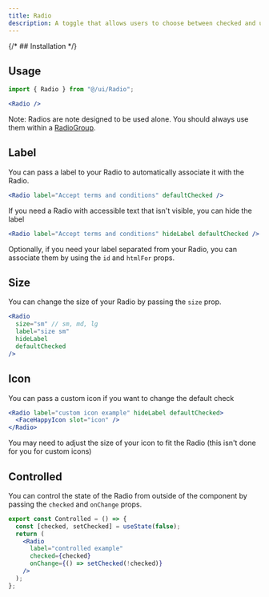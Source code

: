 ```yaml
---
title: Radio
description: A toggle that allows users to choose between checked and unchecked states.
---
```



<div className="flex flex-wrap gap-2">
  <Radio />
  <Radio defaultChecked />
</div>

{/* ## Installation */}

## Usage

```jsx
import { Radio } from "@/ui/Radio";
```

```jsx
<Radio />
```

Note: Radios are note designed to be used alone. You should always use them within a [RadioGroup](/docs/components/RadioGroup).

## Label

You can pass a label to your Radio to automatically associate it with the Radio.

<div className="flex flex-wrap gap-2">
  <Radio label="Accept terms and conditions" defaultChecked />
</div>

```jsx
<Radio label="Accept terms and conditions" defaultChecked />
```

If you need a Radio with accessible text that isn't visible, you can hide the label

<div className="flex flex-wrap gap-2">
  <Radio label="Accept terms and conditions" hideLabel defaultChecked />
</div>

```jsx
<Radio label="Accept terms and conditions" hideLabel defaultChecked />
```

Optionally, if you need your label separated from your Radio, you can associate them by using the `id` and `htmlFor` props.

## Size

You can change the size of your Radio by passing the `size` prop.

<div className="flex flex-wrap gap-2">
  <Radio size="sm" label="size sm" hideLabel defaultChecked />
  <Radio size="md" label="size md" hideLabel defaultChecked />
  <Radio size="lg" label="size lg" hideLabel defaultChecked />
</div>

```jsx
<Radio
  size="sm" // sm, md, lg
  label="size sm"
  hideLabel
  defaultChecked
/>
```

## Icon

You can pass a custom icon if you want to change the default check

<div className="flex flex-wrap gap-2">
  <Radio label="custom icon example" hideLabel defaultChecked>
    <FaceHappyIcon slot="icon" />
  </Radio>
</div>

```jsx
<Radio label="custom icon example" hideLabel defaultChecked>
  <FaceHappyIcon slot="icon" />
</Radio>
```

You may need to adjust the size of your icon to fit the Radio (this isn't done for you for custom icons)

## Controlled

You can control the state of the Radio from outside of the component by passing the `checked` and `onChange` props.

<div className="flex flex-wrap gap-2">
  <Radio label="controlled example" />
</div>

```jsx
export const Controlled = () => {
  const [checked, setChecked] = useState(false);
  return (
    <Radio
      label="controlled example"
      checked={checked}
      onChange={() => setChecked(!checked)}
    />
  );
};
```
